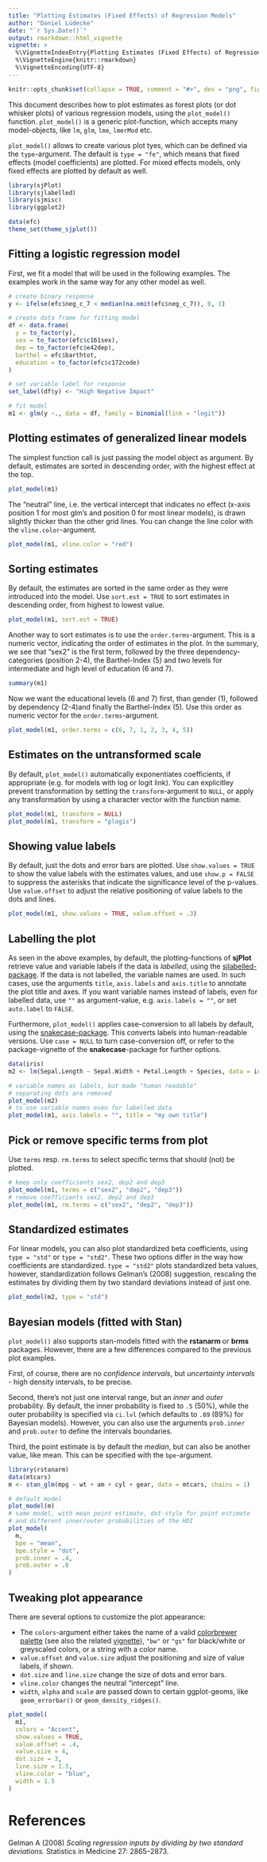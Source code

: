 ---
title: "Plotting Estimates (Fixed Effects) of Regression Models"
author: "Daniel Lüdecke"
date: "`r Sys.Date()`"
output: rmarkdown::html_vignette
vignette: >
  %\VignetteIndexEntry{Plotting Estimates (Fixed Effects) of Regression Models}
  %\VignetteEngine{knitr::rmarkdown}
  %\VignetteEncoding{UTF-8}
---
```{r echo = FALSE}
knitr::opts_chunk$set(collapse = TRUE, comment = "#>", dev = "png", fig.width = 7, fig.height = 5, message = FALSE, warning = FALSE)
```

This document describes how to plot estimates as forest plots (or dot whisker plots) of various regression models, using the `plot_model()` function. `plot_model()` is a generic plot-function, which accepts many model-objects, like `lm`, `glm`, `lme`, `lmerMod` etc.

`plot_model()` allows to create various plot tyes, which can be defined via the `type`-argument. The default is `type = "fe"`, which means that fixed effects (model coefficients) are plotted. For mixed effects models, only fixed effects are plotted by default as well.

```{r results='hide'}
library(sjPlot)
library(sjlabelled)
library(sjmisc)
library(ggplot2)

data(efc)
theme_set(theme_sjplot())
```


## Fitting a logistic regression model

First, we fit a model that will be used in the following examples. The examples work in the same way for any other model as well.

```{r results='hide'}
# create binary response
y <- ifelse(efc$neg_c_7 < median(na.omit(efc$neg_c_7)), 0, 1)

# create data frame for fitting model
df <- data.frame(
  y = to_factor(y),
  sex = to_factor(efc$c161sex),
  dep = to_factor(efc$e42dep),
  barthel = efc$barthtot,
  education = to_factor(efc$c172code)
)

# set variable label for response
set_label(df$y) <- "High Negative Impact"

# fit model
m1 <- glm(y ~., data = df, family = binomial(link = "logit"))
```

## Plotting estimates of generalized linear models

The simplest function call is just passing the model object as argument. By default, estimates are sorted in descending order, with the highest effect at the top.

```{r}
plot_model(m1)
``` 

The "neutral" line, i.e. the vertical intercept that indicates no effect (x-axis position 1 for most glm's and position 0 for most linear models), is drawn slightly thicker than the other grid lines. You can change the line color with the `vline.color`-argument.

```{r}
plot_model(m1, vline.color = "red")
``` 

## Sorting estimates

By default, the estimates are sorted in the same order as they were introduced into the model. Use `sort.est = TRUE` to sort estimates in descending order, from highest to lowest value.
```{r}
plot_model(m1, sort.est = TRUE)
``` 

Another way to sort estimates is to use the `order.terms`-argument. This is a numeric vector, indicating the order of estimates in the plot. In the summary, we see that "sex2" is the first term, followed by the three dependency-categories (position 2-4), the Barthel-Index (5) and two levels for intermediate and high level of education (6 and 7).

```{r}
summary(m1)
```

Now we want the educational levels (6 and 7) first, than gender (1), followed by dependency (2-4)and finally the Barthel-Index (5). Use this order as numeric vector for the `order.terms`-argument.

```{r}
plot_model(m1, order.terms = c(6, 7, 1, 2, 3, 4, 5))
``` 

## Estimates on the untransformed scale 

By default, `plot_model()` automatically exponentiates coefficients, if appropriate (e.g. for models with log or logit link). You can explicitley prevent transformation by setting the `transform`-argument to `NULL`, or apply any transformation by using a character vector with the function name.

```{r}
plot_model(m1, transform = NULL)
plot_model(m1, transform = "plogis")
``` 

## Showing value labels

By default, just the dots and error bars are plotted. Use `show.values = TRUE` to show the value labels with the estimates values, and use `show.p = FALSE` to suppress the asterisks that indicate the significance level of the p-values. Use `value.offset` to adjust the relative positioning of value labels to the dots and lines.

```{r}
plot_model(m1, show.values = TRUE, value.offset = .3)
``` 

## Labelling the plot

As seen in the above examples, by default, the plotting-functions of **sjPlot** retrieve value and variable labels if the data is _labelled_, using the [sjlabelled-package](https://cran.r-project.org/package=sjlabelled). If the data is not labelled, the variable names are used. In such cases, use the arguments `title`, `axis.labels` and `axis.title` to annotate the plot title and axes. If you want variable names instead of labels, even for labelled data, use `""` as argument-value, e.g. `axis.labels = ""`, or set `auto.label` to `FALSE`.

Furthermore, `plot_model()` applies case-conversion to all labels by default, using the [snakecase-package](https://cran.r-project.org/package=snakecase). This converts labels into human-readable versions. Use `case = NULL` to turn case-conversion off, or refer to the package-vignette of the **snakecase**-package for further options.

```{r}
data(iris)
m2 <- lm(Sepal.Length ~ Sepal.Width + Petal.Length + Species, data = iris)

# variable names as labels, but made "human readable"
# separating dots are removed
plot_model(m2)
# to use variable names even for labelled data
plot_model(m1, axis.labels = "", title = "my own title")
```

## Pick or remove specific terms from plot

Use `terms` resp. `rm.terms` to select specific terms that should (not) be plotted.

```{r}
# keep only coefficients sex2, dep2 and dep3
plot_model(m1, terms = c("sex2", "dep2", "dep3"))
# remove coefficients sex2, dep2 and dep3
plot_model(m1, rm.terms = c("sex2", "dep2", "dep3"))
```

## Standardized estimates

For linear models, you can also plot standardized beta coefficients, using `type = "std"` or `type = "std2"`. These two options differ in the way how coefficients are standardized. `type = "std2"` plots standardized beta values, however, standardization follows Gelman's (2008) suggestion, rescaling the estimates by dividing them by two standard deviations instead of just one.

```{r}
plot_model(m2, type = "std")
```

## Bayesian models (fitted with Stan)

`plot_model()` also supports stan-models fitted with the **rstanarm** or **brms** packages. However, there are a few differences compared to the previous plot examples.

First, of course, there are no _confidence intervals_, but _uncertainty intervals_ - high density intervals, to be precise.

Second, there's not just one interval range, but an _inner_ and _outer_ probability. By default, the inner probability is fixed to `.5` (50%), while the outer probability is specified via `ci.lvl` (which defaults to `.89` (89%) for Bayesian models). However, you can also use the arguments `prob.inner` and `prob.outer` to define the intervals boundaries.

Third, the point estimate is by default the _median_, but can also be another value, like mean. This can be specified with the `bpe`-argument.

```{r results='hide'}
library(rstanarm)
data(mtcars)
m <- stan_glm(mpg ~ wt + am + cyl + gear, data = mtcars, chains = 1)

# default model
plot_model(m)
# same model, with mean point estimate, dot-style for point estimate
# and different inner/outer probabilities of the HDI
plot_model(
  m, 
  bpe = "mean",
  bpe.style = "dot",
  prob.inner = .4,
  prob.outer = .8
)
```

## Tweaking plot appearance

There are several options to customize the plot appearance:

  * The `colors`-argument either takes the name of a valid [colorbrewer palette](http://colorbrewer2.org) (see also the related [vignette](custplot.html)), `"bw"` or `"gs"` for black/white or greyscaled colors, or a string with a color name.
  * `value.offset` and `value.size` adjust the positioning and size of value labels, if shown.
  * `dot.size` and `line.size` change the size of dots and error bars.
  * `vline.color` changes the neutral "intercept" line.
  * `width`, `alpha` and `scale` are passed down to certain ggplot-geoms, like `geom_errorbar()` or `geom_density_ridges()`.

```{r}
plot_model(
  m1, 
  colors = "Accent", 
  show.values = TRUE,
  value.offset = .4,
  value.size = 4,
  dot.size = 3,
  line.size = 1.5,
  vline.color = "blue",
  width = 1.5
)
```

# References

Gelman A (2008) _Scaling regression inputs by dividing by two standard deviations._ Statistics in Medicine 27: 2865–2873.
